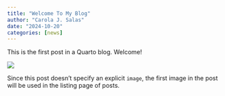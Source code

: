 ```yaml
---
title: "Welcome To My Blog"
author: "Carola J. Salas"
date: "2024-10-20"
categories: [news]
---
```


This is the first post in a Quarto blog. Welcome!

![](thumbnail.jpg)

Since this post doesn't specify an explicit `image`, the first image in the post will be used in the listing page of posts.

